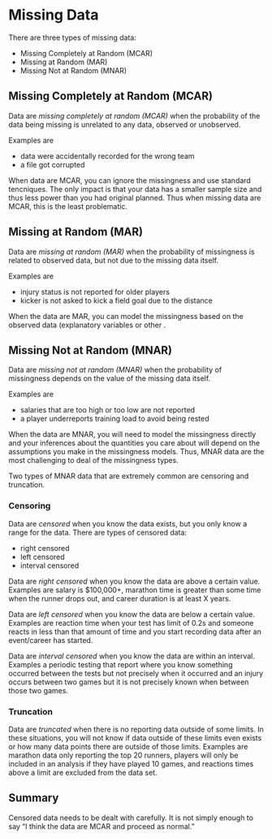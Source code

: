 # Missing Data

There are three types of missing data:

- Missing Completely at Random (MCAR)
- Missing at Random (MAR)
- Missing Not at Random (MNAR)

## Missing Completely at Random (MCAR)

Data are *missing completely at random (MCAR)* when the probability of the 
data being missing is unrelated to any data, observed or unobserved. 

Examples are

- data were accidentally recorded for the wrong team
- a file got corrupted

When data are MCAR, you can ignore the missingness and use standard tencniques.
The only impact is that your data has a smaller sample size and thus less 
power than you had original planned. 
Thus when missing data are MCAR, this is the least problematic.

## Missing at Random (MAR)

Data are *missing at random (MAR)* when the probability of missingness is 
related to observed data, but not due to the missing data itself. 

Examples are

- injury status is not reported for older players
- kicker is not asked to kick a field goal due to the distance

When the data are MAR, you can model the missingness based on the
observed data (explanatory variables or other . 

## Missing Not at Random (MNAR)

Data are *missing not at random (MNAR)* when the probability of missingness 
depends on the value of the missing data itself. 

Examples are

- salaries that are too high or too low are not reported
- a player underreports training load to avoid being rested

When the data are MNAR, you will need to model the missingness directly and
your inferences about the quantities you care about will depend on the 
assumptions you make in the missingness models.
Thus, MNAR data are the most challenging to deal of the missingness types.

Two types of MNAR data that are extremely common are censoring and truncation.

### Censoring

Data are *censored* when you know the data exists, but you only know a range
for the data. 
There are types of censored data:

- right censored
- left censored
- interval censored

Data are *right censored* when you know the data are above a certain value. 
Examples are salary is $100,000+, marathon time is greater than some time 
when the runner drops out, and career duration is at least X years.

Data are *left censored* when you know the data are below a certain value.
Examples are reaction time when your test has limit of 0.2s and someone reacts
in less than that amount of time and you start recording data after an 
event/career has started.

Data are *interval censored* when you know the data are within an interval.
Examples a periodic testing that report where you know something occurred 
between the tests but not precisely when it occurred and an injury occurs 
between two games but it is not precisely known when between those two games.

### Truncation

Data are *truncated* when there is no reporting data outside of some limits. 
In these situations, you will not know if data outside of these limits even
exists or how many data points there are outside of those limits. 
Examples are marathon data only reporting the top 20 runners, players will only
be included in an analysis if they have played 10 games, and
reactions times above a limit are excluded from the data set.

## Summary

Censored data needs to be dealt with carefully. 
It is not simply enough to say "I think the data are MCAR and proceed as normal."
